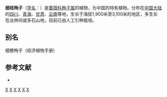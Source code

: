 {{Speciesbox 
| genus = Cotoneaster 
| species = tenuipes
| status = NE
| status_system = IUCN3.1
| authority =  Rehd.
}}

'''细枝栒子'''（[[学名|学名]]：{{lang|la|''Cotoneaster tenuipes''}}）是[[蔷薇科|蔷薇科]][[栒子属|栒子属]]的植物，为中国的特有植物。分布在[[中国大陆|中国大陆]]的[[四川|四川]]、[[青海|青海]]、[[甘肃|甘肃]]、[[云南|云南]]等地，生长于海拔1,900米至3,100米的地区，多生长在丛林间或多石山地，目前已由人工引种栽培。

== 别名 ==
细梗栒子（经济植物手册）

== 参考文献 ==
<div class="references-small">
* {{cite web| url =http://www.bioinfo.cn/db05/KmzwSpecies.php?action=view&id=18221| title =细枝栒子| work =《中国高等植物数据库全库》| publisher =中国科学院微生物研究所| author =昆明植物研究所| accessdate =2009-02-25| deadurl =yes| archiveurl =https://web.archive.org/web/20160305035731/http://www.bioinfo.cn/db05/KmzwSpecies.php?action=view&id=18221| archivedate =2016-03-05}}
</div>
{{Taxonbar|from=Q5175449}}

[[Category:栒子属|X]]
[[Category:中國特有植物|X]]
[[Category:四川植物|X]]
[[Category:青海植物|X]]
[[Category:甘肃植物|X]]
[[Category:云南植物|X]]